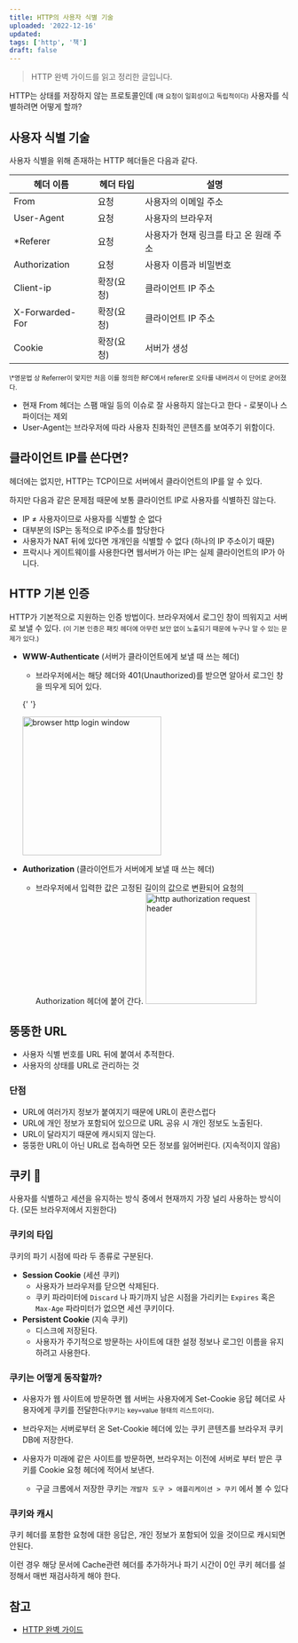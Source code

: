 ```yaml
---
title: HTTP의 사용자 식별 기술
uploaded: '2022-12-16'
updated:
tags: ['http', '책']
draft: false
---
```


> HTTP 완벽 가이드를 읽고 정리한 글입니다.

HTTP는 상태를 저장하지 않는 프로토콜인데 <small>(매 요청이 일회성이고 독립적이다)</small> 사용자를 식별하려면 어떻게 할까?

## 사용자 식별 기술

사용자 식별을 위해 존재하는 HTTP 헤더들은 다음과 같다.

| 헤더 이름       | 헤더 타입  | 설명                                   |
| --------------- | ---------- | -------------------------------------- |
| From            | 요청       | 사용자의 이메일 주소                   |
| User-Agent      | 요청       | 사용자의 브라우저                      |
| \*Referer       | 요청       | 사용자가 현재 링크를 타고 온 원래 주소 |
| Authorization   | 요청       | 사용자 이름과 비밀번호                 |
| Client-ip       | 확장(요청) | 클라이언트 IP 주소                     |
| X-Forwarded-For | 확장(요청) | 클라이언트 IP 주소                     |
| Cookie          | 확장(요청) | 서버가 생성                            |

<small>
  \*영문법 상 Referrer이 맞지만 처음 이를 정의한 RFC에서 referer로 오타를 내버려서 이 단어로
  굳어졌다.
</small>

- 현재 From 헤더는 스팸 매일 등의 이슈로 잘 사용하지 않는다고 한다 - 로봇이나 스파이더는 제외
- User-Agent는 브라우저에 따라 사용자 친화적인 콘텐츠를 보여주기 위함이다.

## 클라이언트 IP를 쓴다면?

헤더에는 없지만, HTTP는 TCP이므로 서버에서 클라이언트의 IP를 알 수 있다.

하지만 다음과 같은 문제점 때문에 보통 클라이언트 IP로 사용자를 식별하진 않는다.

- IP ≠ 사용자이므로 사용자를 식별할 순 없다
- 대부분의 ISP는 동적으로 IP주소를 할당한다
- 사용자가 NAT 뒤에 있다면 개개인을 식별할 수 없다 (하나의 IP 주소이기 때문)
- 프락시나 게이트웨이를 사용한다면 웹서버가 아는 IP는 실제 클라이언트의 IP가 아니다.

## HTTP 기본 인증

HTTP가 기본적으로 지원하는 인증 방법이다. 브라우저에서 로그인 창이 띄워지고 서버로 보낼 수 있다. <small>(이 기본 인증은 패킷 헤더에 아무런 보안 없이 노출되기 때문에 누구나 알 수 있는 문제가 있다.)</small>

- **WWW-Authenticate** (서버가 클라이언트에게 보낼 때 쓰는 헤더)

  - 브라우저에서는 해당 헤더와 401(Unauthorized)를 받으면 알아서 로그인 창을 띄우게 되어 있다.

  {' '}

  <Image src="/http-user-identification-0.png" alt="browser http login window" height="250px" />

- **Authorization** (클라이언트가 서버에게 보낼 때 쓰는 헤더)
  - 브라우저에서 입력한 값은 고정된 길이의 값으로 변환되어 요청의 Authorization 헤더에 붙어 간다.
    <Image
      src="/http-user-identification-1.png"
      alt="http authorization request header"
      height="200px"
    />

## 뚱뚱한 URL

- 사용자 식별 번호를 URL 뒤에 붙여서 추적한다.
- 사용자의 상태를 URL로 관리하는 것

### 단점

- URL에 여러가지 정보가 붙여지기 때문에 URL이 혼란스럽다
- URL에 개인 정보가 포함되어 있으므로 URL 공유 시 개인 정보도 노출된다.
- URL이 달라지기 때문에 캐시되지 않는다.
- 뚱뚱한 URL이 아닌 URL로 접속하면 모든 정보를 잃어버린다. (지속적이지 않음)

## 쿠키 🍪 

사용자를 식별하고 세션을 유지하는 방식 중에서 현재까지 가장 널리 사용하는 방식이다. (모든 브라우저에서 지원한다)

### 쿠키의 타입

쿠키의 파기 시점에 따라 두 종류로 구분된다.

- **Session Cookie** (세션 쿠키)
  - 사용자가 브라우저를 닫으면 삭제된다.
  - 쿠키 파라미터에 `Discard` 나 파기까지 남은 시점을 가리키는 `Expires` 혹은 `Max-Age` 파라미터가 없으면 세션 쿠키이다.
- **Persistent Cookie** (지속 쿠키)
  - 디스크에 저장된다.
  - 사용자가 주기적으로 방문하는 사이트에 대한 설정 정보나 로그인 이름을 유지하려고 사용한다.

### 쿠키는 어떻게 동작할까?

- 사용자가 웹 사이트에 방문하면 웹 서버는 사용자에게 Set-Cookie 응답 헤더로 사용자에게 쿠키를 전달한다<small>(쿠키는 key=value 형태의 리스트이다)</small>.

- 브라우저는 서버로부터 온 Set-Cookie 헤더에 있는 쿠키 콘텐츠를 브라우저 쿠키 DB에 저장한다.

- 사용자가 미래에 같은 사이트를 방문하면, 브라우저는 이전에 서버로 부터 받은 쿠키를 Cookie 요청 헤더에 적어서 보낸다.
  - 구글 크롬에서 저장한 쿠키는 `개발자 도구 > 애플리케이션 > 쿠키` 에서 볼 수 있다

### 쿠키와 캐시

쿠키 헤더를 포함한 요청에 대한 응답은, 개인 정보가 포함되어 있을 것이므로 캐시되면 안된다.

이런 경우 해당 문서에 Cache관련 헤더를 추가하거나 파기 시간이 0인 쿠키 헤더를 설정해서 매번 재검사하게 해야 한다.

## 참고

- [HTTP 완벽 가이드](http://www.yes24.com/Product/Goods/15381085)
